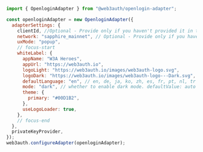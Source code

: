 ```javascript
import { OpenloginAdapter } from "@web3auth/openlogin-adapter";

const openloginAdapter = new OpenloginAdapter({
  adapterSettings: {
    clientId, //Optional - Provide only if you haven't provided it in the Web3Auth Instantiation Code
    network: "sapphire_mainnet", // Optional - Provide only if you haven't provided it in the Web3Auth Instantiation Code
    uxMode: "popup",
    // focus-start
    whiteLabel: {
      appName: "W3A Heroes",
      appUrl: "https://web3auth.io",
      logoLight: "https://web3auth.io/images/web3auth-logo.svg",
      logoDark: "https://web3auth.io/images/web3auth-logo---Dark.svg",
      defaultLanguage: "en", // en, de, ja, ko, zh, es, fr, pt, nl, tr
      mode: "dark", // whether to enable dark mode. defaultValue: auto
      theme: {
        primary: "#00D1B2",
      },
      useLogoLoader: true,
    },
    // focus-end
  },
  privateKeyProvider,
});
web3auth.configureAdapter(openloginAdapter);
```
